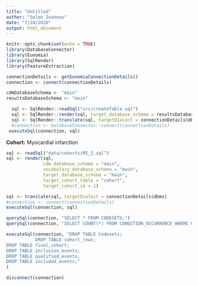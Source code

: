 ```yaml
---
title: "Untitled"
author: "Solon Ioannou"
date: "7/24/2020"
output: html_document
---
```


```r
knitr::opts_chunk$set(echo = TRUE)
library(DatabaseConnector)
library(Eunomia)
library(SqlRender)
library(FeatureExtraction)
```

```r
connectionDetails <- getEunomiaConnectionDetails()
connection <- connect(connectionDetails)

cdmDatabaseSchema <- "main"
resultsDatabaseSchema <- "main"
```

```r
  sql <- SqlRender::readSql("src/createTable.sql")
  sql <- SqlRender::render(sql, target_database_schema = resultsDatabaseSchema, target_cohort_table = "new")
  sql <- SqlRender::translate(sql, targetDialect = connectionDetails$dbms)
  #connection <- DatabaseConnector::connect(connectionDetails)
 executeSql(connection, sql)
```


**Cohort:** Myocardial infarction

```r
sql <- readSql("data/cohorts/MI_2.sql")
sql <- render(sql,
              cdm_database_schema = "main",
              vocabulary_database_schema = "main", 
              target_database_schema = "main", 
              target_cohort_table = "cohort", 
              target_cohort_id = 1)

sql <- translate(sql, targetDialect = connectionDetails$dbms)
#connection <- connect(connectionDetails)
executeSql(connection, sql)
```

```r
querySql(connection, "SELECT * FROM CODESETS;")
querySql(connection, "SELECT COUNT(*) FROM CONDITION_OCCURRENCE WHERE CONDITION_CONCEPT_ID = 4329847")
```

```r
executeSql(connection, "DROP TABLE Codesets;
           DROP TABLE cohort_rows;
DROP TABLE final_cohort;
DROP TABLE inclusion_events;
DROP TABLE qualified_events;
DROP TABLE included_events;"
)
```


```r

disconnect(connection)
```

